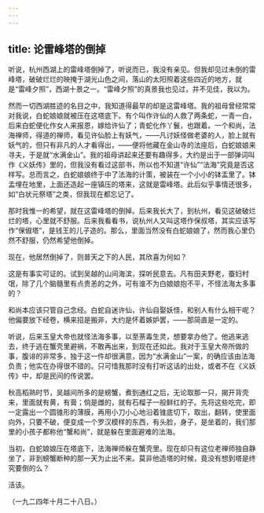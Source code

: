 ```yaml
---
---
---
```

title: 论雷峰塔的倒掉
---



听说，杭州西湖上的雷峰塔倒掉了，听说而已，我没有亲见。但我却见过未倒的雷峰塔，破破烂烂的映掩于湖光山色之间，落山的太阳照着这些四近的地方，就是“雷峰夕照”，西湖十景之一。“雷峰夕照”的真景我也见过，并不见佳，我以为。

然而一切西湖胜迹的名目之中，我知道得最早的却是这雷峰塔。我的祖母曾经常常对我说，白蛇娘娘就被压在这塔底下。有个叫作许仙的人救了两条蛇，一青一白，后来白蛇便化作女人来报恩，嫁给许仙了；青蛇化作丫鬟，也跟着。一个和尚，法海禅师，得道的禅师，看见许仙脸上有妖气，——凡讨妖怪做老婆的人，脸上就有妖气的，但只有非凡的人才看得出，——便将他藏在金山寺的法座后，白蛇娘娘来寻夫，于是就“水满金山”。我的祖母讲起来还要有趣得多，大约是出于一部弹词叫作《义妖传》里的，但我没有看过这部书，所以也不知道“许仙”“法海”究竟是否这样写。总而言之，白蛇娘娘终于中了法海的计策，被装在一个小小的钵盂里了。钵盂埋在地里，上面还造起一座镇压的塔来，这就是雷峰塔。此后似乎事情还很多，如“白状元祭塔”之类，但我现在都忘记了。

那时我惟一的希望，就在这雷峰塔的倒掉。后来我长大了，到杭州，看见这破破烂烂的塔，心里就不舒服。后来我看看书，说杭州人又叫这塔作保叔塔，其实应该写作“保俶塔”，是钱王的儿子造的。那么，里面当然没有白蛇娘娘了，然而我心里仍然不舒服，仍然希望他倒掉。

现在，他居然倒掉了，则普天之下的人民，其欣喜为何如？

这是有事实可证的。试到吴越的山间海滨，探听民意去。凡有田夫野老，蚕妇村氓，除了几个脑髓里有点贵恙的之外，可有谁不为白娘娘抱不平，不怪法海太多事的？

和尚本应该只管自己念经。白蛇自迷许仙，许仙自娶妖怪，和别人有什么相干呢？他偏要放下经卷，横来招是搬非，大约是怀着嫉妒罢，——那简直是一定的。

听说，后来玉皇大帝也就怪法海多事，以至荼毒生灵，想要拿办他了。他逃来逃去，终于逃在蟹壳里避祸，不敢再出来，到现在还如此。我对于玉皇大帝所做的事，腹诽的非常多，独于这一件却很满意，因为“水满金山”一案，的确应该由法海负责；他实在办得很不错的。只可惜我那时没有打听这话的出处，或者不在《义妖传》中，却是民间的传说罢。

秋高稻熟时节，吴越间所多的是螃蟹，煮到通红之后，无论取那一只，揭开背壳来，里面就有黄，有膏；倘是雌的，就有石榴子一般鲜红的子。先将这些吃完，即一定露出一个圆锥形的薄膜，再用小刀小心地沿着锥底切下，取出，翻转，使里面向外，只要不破，便变成一个罗汉模样的东西，有头脸，身子，是坐着的，我们那里的小孩子都称他“蟹和尚”，就是躲在里面避难的法海。

当初，白蛇娘娘压在塔底下，法海禅师躲在蟹壳里。现在却只有这位老禅师独自静坐了，非到螃蟹断种的那一天为止出不来。莫非他造塔的时候，竟没有想到塔是终究要倒的么？

活该。

（一九二四年十月二十八日。）